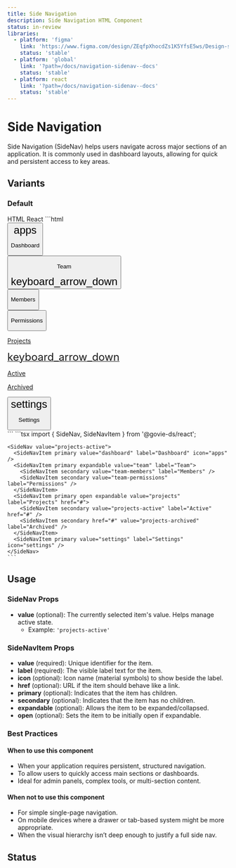 ```yaml
---
title: Side Navigation
description: Side Navigation HTML Component
status: in-review
libraries:
  - platform: 'figma'
    link: 'https://www.figma.com/design/ZEqfpXhocdZs1K5YfsE5ws/Design-system?node-id=6439-817'
    status: 'stable'
  - platform: 'global'
    link: '?path=/docs/navigation-sidenav--docs'
    status: 'stable'
  - platform: react
    link: '?path=/docs/navigation-sidenav--docs'
    status: 'stable'
---
```


# Side Navigation

Side Navigation (SideNav) helps users navigate across major sections of an application. It is commonly used in dashboard layouts, allowing for quick and persistent access to key areas.

## Variants

### Default

<ComponentContainer>
  <SideNav value="projects-active">
    <SideNavItem primary value="dashboard" label="Dashboard" icon="apps" />
    <SideNavItem primary expandable value="team" label="Team">
      <SideNavItem secondary value="team-members" label="Members" />
      <SideNavItem secondary value="team-permissions" label="Permissions" />
    </SideNavItem>
    <SideNavItem
      primary
      open
      expandable
      value="projects"
      label="Projects"
      href="#"
    >
      <SideNavItem secondary value="projects-active" label="Active" href="#" />
      <SideNavItem
        secondary
        href="#"
        value="projects-archived"
        label="Archived"
      />
    </SideNavItem>
    <SideNavItem primary value="settings" label="Settings" icon="settings" />
  </SideNav>
</ComponentContainer>

<Tabs id="tab2">
  <TabList>
    <TabItem value="tab21" checked>HTML</TabItem>
    <TabItem value="tab23">React</TabItem>
  </TabList>
  <TabPanel value="tab21">        
    ```html
    <div class="gi-side-nav-container">
      <div role="group" aria-label="Dashboard item">
        <button class="gi-btn gi-side-nav-item gi-side-nav-item-primary" id="side-nav-dashboard" type="button">
          <div class="gi-side-nav-item-left">
            <div class="gi-side-nav-item-icon">
              <span data-testid="govie-icon" role="presentation" class="gi-block material-symbols-outlined" style="font-size: 24px;">apps</span>
            </div>
            <div class="gi-side-nav-item-label">
              <p class="gi-paragraph-md gi-text-start gi-whitespace-normal">Dashboard</p>
            </div>
          </div>
        </button>
      </div>
      <div role="group" aria-label="Team dropdown">
        <button class="gi-btn gi-side-nav-item gi-side-nav-item-primary" id="side-nav-team" type="button">
          <div class="gi-side-nav-item-left">
            <div class="gi-side-nav-item-label">
              <p class="gi-paragraph-md gi-text-start gi-whitespace-normal">Team</p>
            </div>
          </div>
          <div class="gi-side-nav-expandable-icon">
            <span data-testid="govie-icon" role="presentation" class="gi-block material-symbols-outlined" style="font-size: 24px;">keyboard_arrow_down</span>
          </div>
        </button>
        <div class="gi-hidden">
          <div role="group" aria-label="Members item">
            <button class="gi-btn gi-side-nav-item gi-side-nav-item-secondary" id="side-nav-team-members" type="button">
              <div class="gi-side-nav-item-left">
                <div class="gi-side-nav-item-label">
                  <p class="gi-paragraph-md gi-text-start gi-whitespace-normal">Members</p>
                </div>
              </div>
            </button>
          </div>
          <div role="group" aria-label="Permissions item">
            <button class="gi-btn gi-side-nav-item gi-side-nav-item-secondary" id="side-nav-team-permissions" type="button">
              <div class="gi-side-nav-item-left">
                <div class="gi-side-nav-item-label">
                  <p class="gi-paragraph-md gi-text-start gi-whitespace-normal">Permissions</p>
                </div>
              </div>
            </button>
          </div>
        </div>
      </div>
      <div role="group" aria-label="Projects dropdown">
        <a class="gi-btn gi-side-nav-item gi-side-nav-item-primary" id="side-nav-projects" href="#">
          <div class="gi-side-nav-item-left">
            <div class="gi-side-nav-item-label">
              <p class="gi-paragraph-md gi-text-start gi-whitespace-normal">Projects</p>
            </div>
          </div>
          <div class="gi-side-nav-expandable-icon">
            <span data-testid="govie-icon" role="presentation" class="gi-block material-symbols-outlined gi-rotate-180" style="font-size: 24px;">keyboard_arrow_down</span>
          </div>
        </a>
        <div class="gi-side-nav-item-content">
          <div role="group" aria-label="Active item">
            <a class="gi-btn gi-side-nav-item gi-side-nav-item-secondary gi-side-nav-item-selected" id="side-nav-projects-active" href="#">
              <div class="gi-side-nav-item-left">
                <div class="gi-side-nav-item-label">
                  <p class="gi-paragraph-md gi-text-start gi-whitespace-normal">Active</p>
                </div>
              </div>
            </a>
          </div>
          <div role="group" aria-label="Archived item">
            <a class="gi-btn gi-side-nav-item gi-side-nav-item-secondary" id="side-nav-projects-archived" href="#">
              <div class="gi-side-nav-item-left">
                <div class="gi-side-nav-item-label">
                  <p class="gi-paragraph-md gi-text-start gi-whitespace-normal">Archived</p>
                </div>
              </div>
            </a>
          </div>
        </div>
      </div>
      <div role="group" aria-label="Settings item">
        <button class="gi-btn gi-side-nav-item gi-side-nav-item-primary" id="side-nav-settings" type="button">
          <div class="gi-side-nav-item-left">
            <div class="gi-side-nav-item-icon">
              <span data-testid="govie-icon" role="presentation" class="gi-block material-symbols-outlined" style="font-size: 24px;">settings</span>
            </div>
            <div class="gi-side-nav-item-label">
              <p class="gi-paragraph-md gi-text-start gi-whitespace-normal">Settings</p>
            </div>
          </div>
        </button>
      </div>
    </div>
    </div>
    ```
  </TabPanel>
  <TabPanel value="tab23">
    ```tsx
    import { SideNav, SideNavItem } from '@govie-ds/react';

    <SideNav value="projects-active">
      <SideNavItem primary value="dashboard" label="Dashboard" icon="apps" />
      <SideNavItem primary expandable value="team" label="Team">
        <SideNavItem secondary value="team-members" label="Members" />
        <SideNavItem secondary value="team-permissions" label="Permissions" />
      </SideNavItem>
      <SideNavItem primary open expandable value="projects" label="Projects" href="#">
        <SideNavItem secondary value="projects-active" label="Active" href="#" />
        <SideNavItem secondary href="#" value="projects-archived" label="Archived" />
      </SideNavItem>
      <SideNavItem primary value="settings" label="Settings" icon="settings" />
    </SideNav>
    ```

  </TabPanel>
</Tabs>

## Usage

### SideNav Props

- **value** (optional): The currently selected item's value. Helps manage active state.
  - Example: `'projects-active'`

### SideNavItem Props

- **value** (required): Unique identifier for the item.
- **label** (required): The visible label text for the item.
- **icon** (optional): Icon name (material symbols) to show beside the label.
- **href** (optional): URL if the item should behave like a link.
- **primary** (optional): Indicates that the item has children.
- **secondary** (optional): Indicates that the item has no children.
- **expandable** (optional): Allows the item to be expanded/collapsed.
- **open** (optional): Sets the item to be initially open if expandable.

### Best Practices

#### When to use this component

- When your application requires persistent, structured navigation.
- To allow users to quickly access main sections or dashboards.
- Ideal for admin panels, complex tools, or multi-section content.

#### When not to use this component

- For simple single-page navigation.
- On mobile devices where a drawer or tab-based system might be more appropriate.
- When the visual hierarchy isn’t deep enough to justify a full side nav.

## Status

<ComponentStatusBlock componentId="side-nav" />
